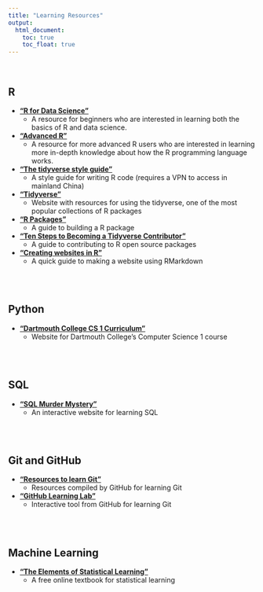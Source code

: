 ```yaml
---
title: "Learning Resources"
output:
  html_document:
    toc: true
    toc_float: true
---
```


<br>

## R

* **["R for Data Science"](https://r4ds.had.co.nz/)**
  * A resource for beginners who are interested in learning both the basics of R and data science.
* **["Advanced R"](http://adv-r.had.co.nz/Introduction.html)**
  * A resource for more advanced R users who are interested in learning more in-depth knowledge about how the R programming language works.
* **["The tidyverse style guide"](https://style.tidyverse.org/)**
  * A style guide for writing R code (requires a VPN to access in mainland China)
* **["Tidyverse"](https://www.tidyverse.org/)**
  * Website with resources for using the tidyverse, one of the most popular collections of R packages 
* **["R Packages"](http://r-pkgs.had.co.nz/)**
  * A guide to building a R package
* **["Ten Steps to Becoming a Tidyverse Contributor"](https://thisisnic.github.io/2018/11/28/ten-steps-to-becoming-a-tidyverse-contributor/)**
  * A guide to contributing to R open source packages
* **["Creating websites in R"](https://www.emilyzabor.com/tutorials/rmarkdown_websites_tutorial.html#types_of_websites)**
  * A quick guide to making a website using RMarkdown

<br><br>

## Python

* **["Dartmouth College CS 1 Curriculum"](https://www.cs.dartmouth.edu/~cs1/)**
  * Website for Dartmouth College's Computer Science 1 course

<br><br>

## SQL

* **["SQL Murder Mystery"](http://mystery.knightlab.com/)**
  * An interactive website for learning SQL

<br><br>

## Git and GitHub

* **["Resources to learn Git"](https://try.github.io/)**
  * Resources compiled by GitHub for learning Git
* **["GitHub Learning Lab"](https://lab.github.com/)**
  * Interactive tool from GitHub for learning Git

<br><br>

## Machine Learning

* **["The Elements of Statistical Learning"](https://web.stanford.edu/~hastie/ElemStatLearn/)**
  * A free online textbook for statistical learning
  